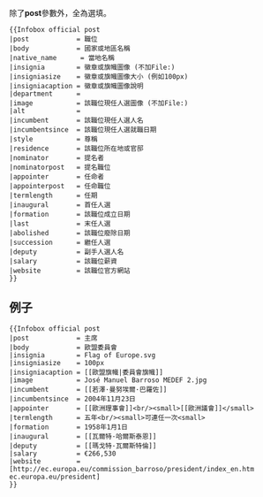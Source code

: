 {{Documentation subpage}}
{{Infobox official post
| post                    = {{{post}}}
| body                    = {{{body}}}
| native_name             = {{{native_name}}}
| flag                    = {{{flag}}}
| flagsize                = {{{flagsize}}}
| flagborder              = {{{flagborder}}}
| flagcaption             = {{{flagcaption}}}
| insignia                = {{{insignia}}}
| insigniasize            = {{{insigniasize}}}
| insigniacaption         = {{{insigniacaption}}}
| image                   = {{{image}}}
| imagesize               = {{{imagesize}}}
| alt                     = {{{alt}}}
| incumbent               = {{{incumbent}}}
| acting                  = {{{acting}}}
| incumbentsince          = {{{incumbentsince}}}
| type                    = {{{type}}}
| status                  = {{{status}}}
| department              = {{{department}}}
| style                   = {{{style}}}
| abbreviation            = {{{abbreviation|}}}
| member_of               = {{{member_of}}}
| reports_to              = {{{reports_to}}}
| residence               = {{{residence}}}
| seat                    = {{{seat}}}
| nominator               = {{{nominator}}}
| appointer               = {{{appointer}}}
| appointer_qualified     = {{{appointer_qualified}}}
| termlength              = {{{termlength}}}
| termlength_qualified    = {{{termlength_qualified}}}
| constituting_instrument = {{{constituting_instrument}}}
| precursor               = {{{precursor}}}
| formation               = {{{formation}}}
| first                   = {{{first}}}
| last                    = {{{last}}}
| abolished               = {{{abolished}}}
| succession              = {{{succession}}}
| other_names = {{{other_names}}}
| deputy                  = {{{deputy}}}
| salary                  = {{{salary}}}
| website                 = {{{website}}}
}}
除了'''post'''參數外，全為選填。
<pre style="overflow:auto;">
{{Infobox official post
|post            = 職位
|body            = 國家或地區名稱
|native_name      = 當地名稱
|insignia        = 徽章或旗幟圖像 (不加File:)
|insigniasize    = 徽章或旗幟圖像大小 (例如100px)
|insigniacaption = 徽章或旗幟圖像說明
|department      =
|image           = 該職位現任人選圖像 (不加File:)
|alt             =
|incumbent       = 該職位現任人選人名
|incumbentsince  = 該職位現任人選就職日期
|style           = 尊稱
|residence       = 該職位所在地或官邸
|nominator       = 提名者
|nominatorpost   = 提名職位
|appointer       = 任命者
|appointerpost   = 任命職位
|termlength      = 任期
|inaugural       = 首任人選
|formation       = 該職位成立日期
|last            = 末任人選
|abolished       = 該職位廢除日期
|succession      = 繼任人選
|deputy          = 副手人選人名
|salary          = 該職位薪資
|website         = 該職位官方網站
}}
</pre>
{{clear}}

== 例子 ==
{{Infobox official post
|post            = 主席
|body            = 歐盟委員會
|insignia        = Flag of Europe.svg
|insigniasize    = 100px
|insigniacaption = [[歐盟旗幟|委員會旗幟]]
|image           = José Manuel Barroso MEDEF 2.jpg
|incumbent       = [[若澤·曼努埃爾·巴羅佐]]
|incumbentsince  = 2004年11月23日
|appointer       = [[歐洲理事會]]<br/><small>[[歐洲議會]]</small>
|termlength      = 五年<br/><small>可連任一次</small>
|formation       = 1958年1月1日
|inaugural       = [[瓦爾特·哈爾斯泰恩]]
|deputy          = [[瑪戈特·瓦爾斯特倫]]
|salary          = €266,530
|website         = [http://ec.europa.eu/commission_barroso/president/index_en.htm ec.europa.eu/president]
}}
<pre style="padding-bottom:23.0em; font-size:95%; overflow:auto;">
{{Infobox official post
|post            = 主席
|body            = 歐盟委員會
|insignia        = Flag of Europe.svg
|insigniasize    = 100px
|insigniacaption = [[歐盟旗幟|委員會旗幟]]
|image           = José Manuel Barroso MEDEF 2.jpg
|incumbent       = [[若澤·曼努埃爾·巴羅佐]]
|incumbentsince  = 2004年11月23日
|appointer       = [[歐洲理事會]]<br/><small>[[歐洲議會]]</small>
|termlength      = 五年<br/><small>可連任一次<small>
|formation       = 1958年1月1日
|inaugural       = [[瓦爾特·哈爾斯泰恩]]
|deputy          = [[瑪戈特·瓦爾斯特倫]]
|salary          = €266,530
|website         = [http://ec.europa.eu/commission_barroso/president/index_en.htm ec.europa.eu/president]
}}
</pre>

{{Organization infoboxes}}
<includeonly>{{Sandbox other||<!-- 本行下加入模板的分類 -->
[[Category:政治及政府訊息框模板]]
}}</includeonly>